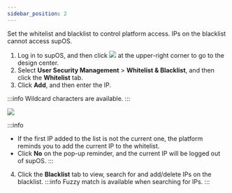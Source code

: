 ```yaml
---
sidebar_position: 2
---
```



Set the whitelist and blacklist to control platform access. IPs on the blacklist cannot access supOS.

1. Log in to supOS, and then click <img src="https://wordpressfreezonex.oss-accelerate.aliyuncs.com/platform/7.png"/> at the upper-right corner to go to the design center.
2. Select <strong>User Security Management</strong> > <strong>Whitelist &amp; Blacklist</strong>, and then click the <strong>Whitelist</strong> tab.
3. Click <strong>Add</strong>, and then enter the IP.

:::info
Wildcard characters are available.
:::

<img src="https://wordpressfreezonex.oss-accelerate.aliyuncs.com/platform/34.png"/>


:::info
- If the first IP added to the list is not the current one, the platform reminds you to add the current IP to the whitelist.
- Click <strong>No</strong> on the pop-up reminder, and the current IP will be logged out of supOS.
:::

4. Click the <strong>Blacklist</strong> tab to view, search for and add/delete IPs on the blacklist.
:::info
Fuzzy match is available when searching for IPs.
:::